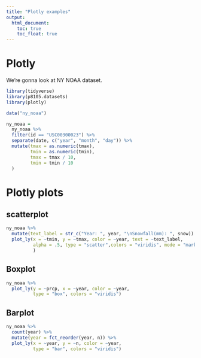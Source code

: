 ```yaml
---
title: "Plotly examples"
output: 
  html_document:
    toc: true
    toc_float: true
---
```


# Plotly

We're gonna look at NY NOAA dataset.

```r
library(tidyverse)
library(p8105.datasets)
library(plotly)
```

```r
data("ny_noaa")

ny_noaa = 
  ny_noaa %>% 
  filter(id == "USC00300023") %>% 
  separate(date, c("year", "month", "day")) %>% 
  mutate(tmax = as.numeric(tmax),
         tmin = as.numeric(tmin),
         tmax = tmax / 10,
         tmin = tmin / 10
  ) 
```

# Plotly plots

## scatterplot

```r
ny_noaa %>% 
  mutate(text_label = str_c("Year: ", year, "\nSnowfall(mm): ", snow)) %>% 
  plot_ly(x = ~tmin, y = ~tmax, color = ~year, text = ~text_label, 
          alpha = .5, type = "scatter",colors = "viridis", mode = "markers"
          )
```

## Boxplot

```r
ny_noaa %>% 
  plot_ly(y = ~prcp, x = ~year, color = ~year,
          type = "box", colors = "viridis")
```

## Barplot

```r
ny_noaa %>% 
  count(year) %>% 
  mutate(year = fct_reorder(year, n)) %>% 
  plot_ly(x = ~year, y = ~n, color = ~year,
          type = "bar", colors = "viridis")
```

